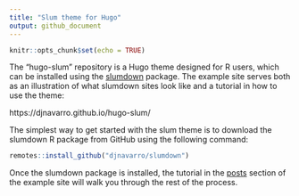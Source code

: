 ```yaml
---
title: "Slum theme for Hugo"
output: github_document
---
```


```r
knitr::opts_chunk$set(echo = TRUE)
```

The "hugo-slum" repository is a Hugo theme designed for R users, which can be installed using the [slumdown](https://github.com/djnavarro/slumdown) package. The example site serves both as an illustration of what slumdown sites look like and a tutorial in how to use the theme:

https://djnavarro.github.io/hugo-slum/

The simplest way to get started with the slum theme is to download the slumdown R package from GitHub using the following command:

```r
remotes::install_github("djnavarro/slumdown")
```

Once the slumdown package is installed, the tutorial in the [posts](https://djnavarro.github.io/hugo-slum/post/) section of the example site will walk you through the rest of the process.

